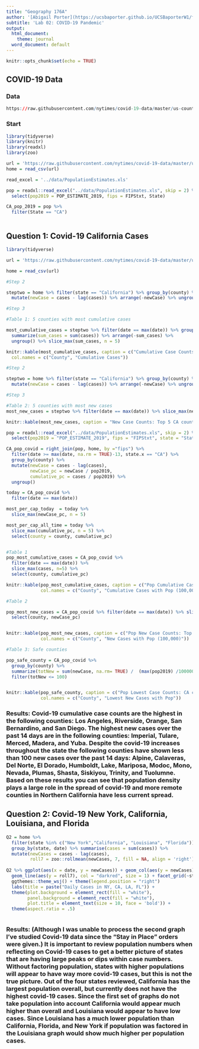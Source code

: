 ```yaml
---
title: "Geography 176A"
author: '[Abigail Porter](https://ucsbaporter.github.io/UCSBaporterW1/first-webpage/index.html)'
subtitle: 'Lab 02: COVID-19 Pandemic'
output:
  html_document:
    theme: journal
  word_document: default
---
```


```r
knitr::opts_chunk$set(echo = TRUE)
```

## COVID-19 Data

### Data

```r
https://raw.githubusercontent.com/nytimes/covid-19-data/master/us-counties.csv
```

### Start

```r
library(tidyverse)
library(knitr)
library(readxl)
library(zoo)

url = 'https://raw.githubusercontent.com/nytimes/covid-19-data/master/us-counties.csv'
home = read_csv(url)

read_excel = '../data/PopulationEstimates.xls'

pop = readxl::read_excel("../data/PopulationEstimates.xls", skip = 2) %>% 
  select(pop2019 = POP_ESTIMATE_2019, fips = FIPStxt, State)

CA_pop_2019 = pop %>%
  filter(State == "CA") 

```

```r

```

## Question 1: Covid-19 California Cases 

```r
library(tidyverse)

url = 'https://raw.githubusercontent.com/nytimes/covid-19-data/master/us-counties.csv'

home = read_csv(url)

#Step 2

steptwo = home %>% filter(state == "California") %>% group_by(county) %>% 
  mutate(newCase = cases - lag(cases)) %>% arrange(-newCase) %>% ungroup()

#Step 3

#Table 1: 5 counties with most cumulative cases

most_cumulative_cases = steptwo %>% filter(date == max(date)) %>% group_by(county) %>%
  summarize(sum_cases = sum(cases)) %>% arrange(-sum_cases) %>%
  ungroup() %>% slice_max(sum_cases, n = 5)

knitr::kable(most_cumulative_cases, caption = c("Cumulative Case Counts: Top 5 CA counties"),
  col.names = c("County", "Cumulative Cases"))

```



```r

#Step 2

steptwo = home %>% filter(state == "California") %>% group_by(county) %>% 
  mutate(newCase = cases - lag(cases)) %>% arrange(-newCase) %>% ungroup()

#Step 3

#Table 2: 5 counties with most new cases
most_new_cases = steptwo %>% filter(date == max(date)) %>% slice_max(newCase, n=5) %>% select (county, newCase)

knitr::kable(most_new_cases, caption = "New Case Counts: Top 5 CA counties", col.names = c("County", "New Cases"))

```


```r

pop = readxl::read_excel("../data/PopulationEstimates.xls", skip = 2) %>%
  select(pop2019 = "POP_ESTIMATE_2019", fips = "FIPStxt", state = "State")

CA_pop_covid = right_join(pop, home, by ="fips") %>% 
  filter(date >= max(date, na.rm = TRUE)-13, state.x == "CA") %>% 
  group_by(county) %>%
  mutate(newCase = cases - lag(cases),
         newCase_pc = newCase / pop2019,
         cumulative_pc = cases / pop2019) %>% 
  ungroup()

today = CA_pop_covid %>% 
  filter(date == max(date))

most_per_cap_today  = today %>% 
  slice_max(newCase_pc, n = 5)

most_per_cap_all_time = today %>% 
  slice_max(cumulative_pc, n = 5) %>% 
  select(county = county, cumulative_pc)


#Table 1
pop_most_cumulative_cases = CA_pop_covid %>% 
  filter(date == max(date)) %>% 
  slice_max(cases, n=5) %>% 
  select(county, cumulative_pc)

knitr::kable(pop_most_cumulative_cases, caption = c("Pop Cumulative Case Counts: Top 5 CA counties"),
             col.names = c("County", "Cumulative Cases with Pop (100,000)"))
```

```r
#Table 2

pop_most_new_cases = CA_pop_covid %>% filter(date == max(date)) %>% slice_max(newCase_pc, n=5) %>% 
  select(county, newCase_pc) 


knitr::kable(pop_most_new_cases, caption = c("Pop New Case Counts: Top 5 CA counties"),
             col.names = c("County", "New Cases with Pop (100,000)"))
```
```r
#Table 3: Safe counties

pop_safe_county = CA_pop_covid %>% 
  group_by(county) %>% 
  summarize(totNew = sum(newCase, na.rm= TRUE) /  (max(pop2019) /100000)) %>% 
  filter(totNew <= 100)


knitr::kable(pop_safe_county, caption = c("Pop Lowest Case Counts: CA counties"),
             col.names = c("County", "Lowest New Cases with Pop")) 


```
### Results:  Covid-19 cumulative case counts are the highest in the following counties: Los Angeles, Riverside, Orange, San Bernardino, and San Diego.  The highest new cases over the past 14 days are in the following counties: Imperial, Tulare, Merced, Madera, and Yuba.  Despite the covid-19 increases throughout the state the following counties have shown less than 100 new cases over the past 14 days: Alpine, Calaveras, Del Norte, El Dorado, Humboldt, Lake, Mariposa, Modoc, Mono, Nevada, Plumas, Shasta, Siskiyou, Trinity, and Tuolumne.  Based on these results you can see that population density plays a large role in the spread of covid-19 and more remote counties in Northern California have less current spread.
    



## Question 2: Covid-19 New York, California, Louisiana, and Florida

```r

Q2 = home %>%
  filter(state %in% c("New York","California", "Louisiana", "Florida")) %>%
  group_by(state, date) %>% summarise(cases = sum(cases)) %>% 
  mutate(newCases = cases - lag(cases),
         roll7 = zoo::rollmean(newCases, 7, fill = NA, align = 'right')) %>% ungroup()  
  
Q2 %>% ggplot(aes(x = date, y = newCases)) + geom_col(aes(y = newCases), col = NA, fill ="#F5B8B5") +
  geom_line(aes(y = roll7), col = "darkred", size = 1) + facet_grid(~state, scale = "free_y") +
  ggthemes::theme_wsj() + theme(legend.position = "right")
  labs(title = paste("Daily Cases in NY, CA, LA, FL")) +
  theme(plot.background = element_rect(fill = "white"),
        panel.background = element_rect(fill = "white"),
        plot.title = element_text(size = 10, face = 'bold')) +
  theme(aspect.ratio = .5)
```








```r


```
### Results:  (Although I was unable to process the second graph I've studied Covid-19 data since the "Stay in Place" orders were given.)  It is important to review population numbers when reflecting on Covid-19 cases to get a better picture of states that are having large peaks or dips within case numbers.  Without factoring population, states with higher populations will appear to have way more covid-19 cases, but this is not the true picture.  Out of the four states reviewed, California has the largest population overall, but currently does not have the highest covid-19 cases.  Since the first set of graphs do not take population into account California would appear much higher than overall and Louisiana would appear to have low cases.  Since Louisiana has a much lower population than California, Florida, and New York if population was factored in the Louisiana graph would show much higher per population cases.  

